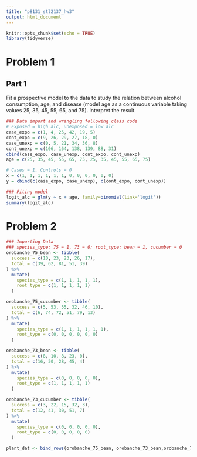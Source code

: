 ```yaml
---
title: "p8131_stl2137_hw3"
output: html_document
---
```


```r
knitr::opts_chunk$set(echo = TRUE)
library(tidyverse)
```

# Problem 1
## Part 1
Fit a prospective model to the data to study the relation between alcohol consumption, age, and disease (model age as a continuous variable taking values 25, 35, 45, 55, 65, and 75). Interpret the result.
```r
### Data import and wrangling following class code
# Exposed = high alc, unexposed = low alc
case_expo = c(1, 4, 25, 42, 19, 5)
cont_expo = c(9, 26, 29, 27, 18, 0)
case_unexp = c(0, 5, 21, 34, 36, 8)
cont_unexp = c(106, 164, 138, 139, 88, 31)
cbind(case_expo, case_unexp, cont_expo, cont_unexp)
age = c(25, 35, 45, 55, 65, 75, 25, 35, 45, 55, 65, 75)

# Cases = 1, Controls = 0
x = c(1, 1, 1, 1, 1, 1, 0, 0, 0, 0, 0, 0)
y = cbind(c(case_expo, case_unexp), c(cont_expo, cont_unexp))
```

```r
### Fiting model
logit_alc = glm(y ~ x + age, family=binomial(link='logit'))
summary(logit_alc)
```

# Problem 2
```r
### Importing Data 
### species_type: 75 = 1, 73 = 0; root_type: bean = 1, cucumber = 0
orobanche_75_bean <- tibble(
  success = c(10, 23, 23, 26, 17),
  total = c(39, 62, 81, 51, 39)
) %>% 
  mutate(
    species_type = c(1, 1, 1, 1, 1),
    root_type = c(1, 1, 1, 1, 1)
  )

orobanche_75_cucumber <- tibble(
  success = c(5, 53, 55, 32, 46, 10),
  total = c(6, 74, 72, 51, 79, 13)
) %>% 
  mutate(
    species_type = c(1, 1, 1, 1, 1, 1),
    root_type = c(0, 0, 0, 0, 0, 0)
  )

orobanche_73_bean <- tibble(
  success = c(8, 10, 8, 23, 0),
  total = c(16, 30, 28, 45, 4)
) %>% 
  mutate(
    species_type = c(0, 0, 0, 0, 0),
    root_type = c(1, 1, 1, 1, 1)
  )

orobanche_73_cucumber <- tibble(
  success = c(3, 22, 15, 32, 3),
  total = c(12, 41, 30, 51, 7)  
) %>% 
  mutate(
    species_type = c(0, 0, 0, 0, 0),
    root_type = c(0, 0, 0, 0, 0)
  )

plant_dat <- bind_rows(orobanche_75_bean, orobanche_73_bean,orobanche_75_cucumber, orobanche_73_cucumber)
```

